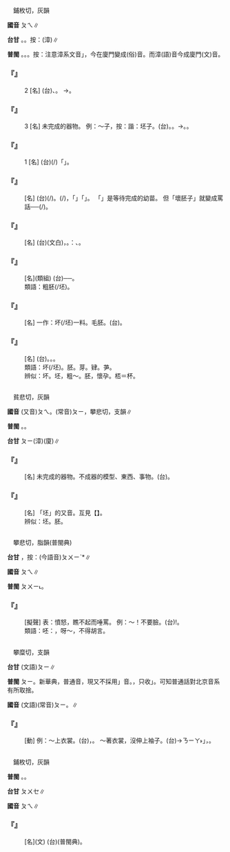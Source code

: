 
=={{ruby|胚|ㄆㄟ}}==

　鋪枚切，灰韻

'''國音''' <rt>ㄆㄟ</rt>∥

'''台甘''' {{ruby|(文)|ㄆㄧ}}。{{ruby|(語)|ㄆㆤ}}。按：{{ruby|(語)|ㄆㄨㆤ}}(漳)∥

'''普閩''' {{ruby|(文)|ㄆㄨㆤ}}。{{ruby|(語)|ㄆㆤ}}。{{ruby|(俗)|ㄆㄧ}}。按：注意漳系文音{{ruby|「|ㄆㄧ}}」，今在廈門變成(俗)音。而漳(語)音今成廈門(文)音。

    

==='''『{{ruby|胚|ㄆㄟ}}』'''===
:2  [名] (台){{ruby|植|ㄒㄧㆵ ͘}}{{ruby|物|ㆠㄨㆵ ͘}}{{ruby|種|ㄐㄧㄥˋ}}{{ruby|子|ㄐㄧˋ}}{{ruby|內|ㄌㄞ˫}}{{ruby|所|ㄙㆦˋ}}{{ruby|發|ㄏㄨㄚㆵ}}{{ruby|丌|ㆤ}}{{ruby|幼|ㄧㄨ˪}}{{ruby|芽|ㆣㆤˊ}}、{{ruby|胚|ㄆㄨㆤ}}{{ruby|芽|ㆣㆤˊ}}。 →{{ruby|胚|ㄆㄟ}}{{ruby|子|·ㄗˇ}}。
    

==='''『{{ruby|胚|ㄆㄟ}}』'''===
:3  [名] 未完成的器物。 例：～子，按：諧：坯子。(台){{ruby|粗|ㄘㆦ}}{{ruby|坏|ㄆㄨㆤ}}。{{ruby|歹|ㄆㆮˋ/ㄆㄞˋ}}{{ruby|胚|ㄅㄨㆤ}}。→{{ruby|歹|ㄆㆮˋ/ㄆㄞˋ}}{{ruby|人|ㄌㄤˊ}}。{{ruby|歹|ㄆㄞˋ}}{{ruby|物|ㄇㆭㆷ ͘/ㄇㄧㆷ ͘}}。
    

==='''『{{ruby|胚|ㄆㄟ}}』'''===
:1  [名] (台){{ruby|懷|ㄏㄨㄞˊ}}{{ruby|孕|ㄧㄣ˫}}(/{{ruby|有|ㄨ˫}}{{ruby|娠|ㄒㄧㄣ}}){{ruby|一|ㄐㄧㆵ ͘}}{{ruby|月|ㆣㆤㆷ ͘/ㆣㄨㆤㆷ ͘}}{{ruby|日|ㆢㄧㆵ ͘/ㄌㄧㆵ ͘}}{{ruby|叫|ㄍㄧㄜ˪}}{{ruby|做|ㄗㄨㆤ˪/ㄗㄜ˪}}「{{ruby|胚|ㄆㄨㆤ}}」。
    

==='''『{{ruby|胚|ㄆㄟ}}{{ruby|子|·ㄗˇ}}』'''===
: [名] (台){{ruby|植|ㄒㄧㆵ ͘}}{{ruby|物|ㆠㄨㆵ ͘}}{{ruby|種|ㄐㄧㄥˋ}}{{ruby|子|ㄐㄧˋ}}{{ruby|丌|ㆤ}}{{ruby|幼|ㄧㄨ˪}}{{ruby|肄|ㆪˋ}}(/{{ruby|芽|ㆣㄚˊ/ㆣㆤˊ}})。{{ruby|著|ㄉㄧㄜㆷ}}(/{{ruby|就|ㄐㄧㄨ˫}}){{ruby|是|ㄒㄧ˫}}{{ruby|未|ㆠㄧ˫}}{{ruby|完|ㄨㄢˊ}}{{ruby|成|ㄒㄧㄥˊ}}{{ruby|丌|ㆤ}}{{ruby|種|ㄐㄧㄥˋ}}{{ruby|子|ㄐㄧˋ}}，{{ruby|合|ㄍㄚㆴ}}{{ruby|燒|ㄒㄧㄜ}}{{ruby|<mark>&#xffc5b;</mark>|ㄏㄨㄧˊ}}{{ruby|丌|ㆤ}}「{{ruby|粗|ㄘㆦ}}{{ruby|坯|ㄆㆤ}}」{{ruby|丌|ㆤ}}「{{ruby|坯|ㄆㄨㆤ}}」{{ruby|共|ㄍㄤ˫}}{{ruby|款|ㄎㄨㄢˋ}}{{ruby|意|ㄧ˪}}{{ruby|思|ㄙㄨ˪}}。 「{{ruby|好|ㄏㄠˇ}}{{ruby|胚|ㄆㄟ}}{{ruby|子|·ㄗˇ}}」是等待完成的幼苗。 但「壞胚子」就變成罵話──{{ruby|歹|ㄆㄞˋ}}{{ruby|物|ㄇㄧㆷ ͘}}(/{{ruby|人|ㄌㄤˊ}})。
    

==='''『{{ruby|胚|ㄆㄟ}}{{ruby|芽|ㄧㄚˊ}}』'''===
: [名] (台){{ruby|胚|ㄆㄨㆤ/ㄆㆤ}}{{ruby|芽|ㆣㆤˊ}}(文白)，{{ruby|植|ㄒㄧㆵ ͘}}{{ruby|物|ㆠㄨㆵ ͘}}{{ruby|種|ㄐㄧㄥˋ}}{{ruby|子|ㄐㄧˋ}}{{ruby|內|ㄌㄞ˫}}{{ruby|丌|ㆤ}}{{ruby|幼|ㄧㄨ˪}}{{ruby|芽|ㆣㆤˊ}}。{{ruby|像|ㄑㄧㆧ˫/ㄑㄧㆫ˫}}：{{ruby|土|ㄊㆦˊ}}{{ruby|豆|ㄉㄠ˫}}、{{ruby|米|ㆠㄧˋ}}{{ruby|丌|ㆤ}}{{ruby|胚|ㄆㄨㆤ/ㄆㆤ}}{{ruby|芽|ㆣㆤˊ}}。
    

==='''『{{ruby|胚|ㄆㄟ}}{{ruby|胎|ㄊㄞ}}』'''===
: [名](類組) (台){{ruby|初|ㄘㆦ}}{{ruby|即|ㄐㄧㄚㆷ}}{{ruby|形|ㄏㄧㄥˊ}}{{ruby|成|ㄒㄧㄥˊ}}{{ruby|丌|ㆤ}}{{ruby|物|ㄇㆭㆷ ͘/ㄇㄧㆷ ͘}}──{{ruby|胎|ㄊㄞ}}{{ruby|兒|ㄌㄧˊ/ㆢㄧˊ}}。
:類語：粗胚(/坯)。
:
    

==='''『{{ruby|胚|ㄆㄟ}}{{ruby|料|ㄌㄧㄠˋ}}』'''===
: [名] 一作：坏(/坯)一料。毛胚。(台){{ruby|加|ㄍㄚ}}{{ruby|工|ㄍㄤ}}{{ruby|前|ㄐㄧㄥˊ}}{{ruby|丌|ㆤ}}{{ruby|材|ㄗㄞˊ}}{{ruby|料|ㄌㄧㄠ˫}}。
    

==='''『{{ruby|胚|ㄆㄟ}}{{ruby|芽|ㄧㄚˊ}}{{ruby|米|ㄇㄧˇ}}』'''===
: [名] (台){{ruby|胚|ㄆㄨㆤ/ㄆㆤ}}{{ruby|芽|ㆣㆤˊ}}{{ruby|未|ㆠㄧ˫/ㆠㄨㆤ˫/ㆠㆤ˫}}{{ruby|落|ㄌㄚㆶ}}{{ruby|去|ㄎㄧ˪}}{{ruby|丌|ㆤ}}{{ruby|米|ㆠㄧˋ}}。{{ruby|精|ㄐㄧㄥ}}{{ruby|未|ㆠㄨㆤ˫/ㆠㆤ˫/ㆠㄧ˫}}{{ruby|清|ㄑㄧㄥ}}{{ruby|潔|ㄍㄧㄚㆵ}}{{ruby|丌|ㆤ}}{{ruby|米|ㆠㄧˋ}}。{{ruby|但|ㄉㄢ˫}}{{ruby|是|ㄒㄧ˫}}{{ruby|較|ㄎㄚㆷ}}{{ruby|有|ㄨ˫}}{{ruby|滋|ㄗㄨ}}{{ruby|養|ㄧㆲˋ}}。
:類語：坏(/坯)。胚。芽。肄。芛。
:
:辨似：坏。坯，粗～。胚，懷孕。桮＝杯。
:
:
    

=={{ruby|坯|ㄆㄟ}}==

　貧悲切，灰韻

'''國音''' (又音)<rt>ㄆㄟ</rt>。(常音)<rt>ㄆㄧ</rt>，攀悲切，支韻∥

'''普閩''' {{ruby|(文)|ㄆㄨㆤ}}。{{ruby|(白)|ㄆㆤ}}。

'''台甘''' <rt>ㄆㄧ</rt>{{ruby|。|ㄆㄨㆤ}}(漳){{ruby|。|ㄆㆤ}}(廈)∥

    

==='''『{{ruby|坯|ㄆㄟ}}{{ruby|子|·ㄗˇ}}』'''===
: [名] 未完成的器物。不成器的模型、東西、事物。(台){{ruby|粗|ㄘㆦ}}{{ruby|坯|ㄆㄨㆤ/ㄆㆤ}}。
    

==='''『{{ruby|坯|ㄆㄟ}}』'''===
: [名] 「坯」的又音。互見【{{ruby|坯|ㄆㄧ}}】。
:辨似：坯。胚。
:
    

=={{ruby|呸|ㄆㄟ}}==

　攀悲切，脂韻(普閩典)

'''台甘''' {{ruby|(文)|ㄆㄧ}}，按：(今語音)<rt>ㄆㄨㄧˋ</rt>*∥

'''國音''' <rt>ㄆㄟ</rt>∥

'''普閩''' <rt>ㄆㄨㄧ˪</rt>。

    

==='''『{{ruby|呸|ㄆㄟ}}』'''===
: [擬聲] 表：憤怒，瞧不起而唾罵。 例：～！不要臉。(台){{ruby|呸|ㄆㄨㄧˋ}}!{{ruby|<mark>&#xffa45;</mark>|ㆠㆤ˫/ㆠㄨㆤ˫}}{{ruby|曉|ㄏㄧㄠˋ/ㄏㄧㄤˋ}}{{ruby|見|ㄍㄧㄣ˪/ㄍㄧㄢ˪}}{{ruby|笑|ㄒㄧㄠ˪}}。
:類語：呸：{{ruby|啐|ㄘㄨㄟˋ}}，呀～，不得胡言。
:
    

=={{ruby|披|ㄆㄟ}}==

　攀糜切，支韻

'''台甘''' (文語)<rt>ㄆㄧ</rt>∥

'''普閩''' <rt>ㄆㄧ</rt>。新華典，普通音，現又不採用{{ruby|「|ㄆㄟ}}」音。，只收{{ruby|「|ㄆㄧ}}」。可知普通話對北京音系有所取捨。

'''國音''' (文語)(常音)<rt>ㄆㄧ</rt>。{{ruby|(語)|ㄆㄟ}}∥

    

==='''『{{ruby|披|ㄆㄟ}}』'''===
: [動] 例：～上衣裳。(台){{ruby|穿|ㄑㄧㄥ˫}}{{ruby|衫|ㄙㆩ}}{{ruby|無|ㆠㄜˊ}}{{ruby|攮|ㄋㆭ}}{{ruby|手|ㄑㄧㄨˋ}}{{ruby|<mark>&#xffc57;</mark>|ㆭˋ}}，{{ruby|襯|ㄑㄧㄣ˪}}{{ruby|采|ㄘㄞˋ}}{{ruby|<mark>&#xffc4f;</mark>|ㄇㄨㄚ˫}}{{ruby|咧|ㄌㆤ˪}}。 ～著衣裳，沒伸上袖子。(台){{ruby|衫|ㄙㆩ}}{{ruby|<mark>&#xffc4f;</mark>|ㄇㄨㄚ˫}}{{ruby|咧|ㄌㆤ˪}}{{ruby|而|ㄌㄧˊ}}{{ruby|已|ㄧˋ}}→{{ruby|「|ㄋㄧㄚ˫}}<rt>ㄋㄧㄚ˫</rt>」，{{ruby|無|ㆠㄜˊ}}{{ruby|攮|ㄋㆭ}}{{ruby|手|ㄑㄧㄨˋ}}{{ruby|<mark>&#xffc57;</mark>|ㆭˋ}}。
    

=={{ruby|醅|ㄆㄟ}}==

　鋪枚切，灰韻

'''普閩''' {{ruby|(文)|ㄆㄨㆤ}}。{{ruby|(白)|ㄆㆤ}}。

'''台甘''' <rt>ㄆㄨㆤ</rt>∥

'''國音''' <rt>ㄆㄟ</rt>∥

    

==='''『{{ruby|醅|ㄆㄟ}}』'''===
: [名](文) (台){{ruby|無|ㆠㄜˊ}}{{ruby|過|ㄍㄨㆤ˪/ㄍㆤ˪}}{{ruby|瀘|ㄌㆦˊ}}{{ruby|丌|ㆤ}}{{ruby|酒|ㄐㄧㄨˋ}}(普閩典)。
    
